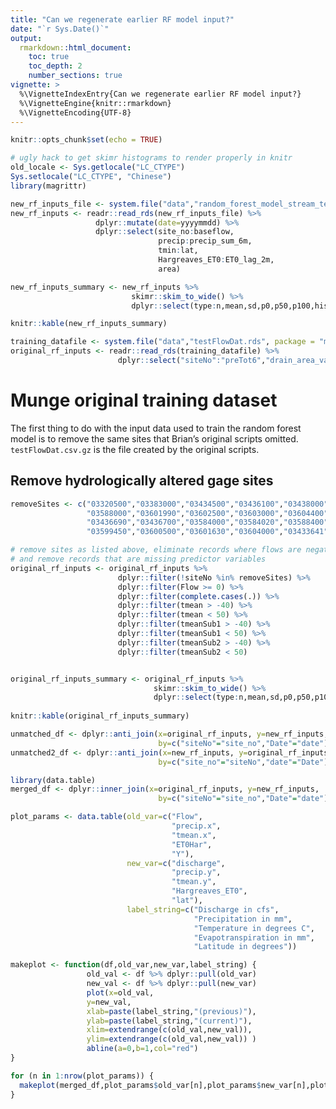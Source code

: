 ---
title: "Can we regenerate earlier RF model input?"
date: "`r Sys.Date()`"
output:
  rmarkdown::html_document:
    toc: true
    toc_depth: 2
    number_sections: true
vignette: >
  %\VignetteIndexEntry{Can we regenerate earlier RF model input?}
  %\VignetteEngine{knitr::rmarkdown}
  %\VignetteEncoding{UTF-8}
---

```{r setup, include=FALSE}
knitr::opts_chunk$set(echo = TRUE)

# ugly hack to get skimr histograms to render properly in knitr
old_locale <- Sys.getlocale("LC_CTYPE")
Sys.setlocale("LC_CTYPE", "Chinese")
library(magrittr)
```


```{r}

new_rf_inputs_file <- system.file("data","random_forest_model_stream_temp_ET0_inputs.rds", package = "mapRandomForest")
new_rf_inputs <- readr::read_rds(new_rf_inputs_file) %>%
                   dplyr::mutate(date=yyyymmdd) %>%
                   dplyr::select(site_no:baseflow,
                                 precip:precip_sum_6m,
                                 tmin:lat,
                                 Hargreaves_ET0:ET0_lag_2m,
                                 area)

new_rf_inputs_summary <- new_rf_inputs %>% 
                           skimr::skim_to_wide() %>%
                           dplyr::select(type:n,mean,sd,p0,p50,p100,hist)

knitr::kable(new_rf_inputs_summary)

```
```{r}

training_datafile <- system.file("data","testFlowDat.rds", package = "mapRandomForest")
original_rf_inputs <- readr::read_rds(training_datafile) %>%
                        dplyr::select("siteNo":"preTot6","drain_area_va")

```

# Munge original training dataset

The first thing to do with the input data used to train the random forest model is to remove the same sites that Brian's original scripts omitted. `testFlowDat.csv.gz` is the file created by the original scripts.

## Remove hydrologically altered gage sites

```{r removeSites}
removeSites <- c("03320500","03383000","03434500","03436100","03438000","03438220", 
                 "03588000","03601990","03602500","03603000","03604400","03605555", 
                 "03436690","03436700","03584000","03584020","03588400","03588500", 
                 "03599450","03600500","03601630","03604000","03433641")

# remove sites as listed above, eliminate records where flows are negative,
# and remove records that are missing predictor variables
original_rf_inputs <- original_rf_inputs %>% 
                        dplyr::filter(!siteNo %in% removeSites) %>%
                        dplyr::filter(Flow >= 0) %>%
                        dplyr::filter(complete.cases(.)) %>%
                        dplyr::filter(tmean > -40) %>%                   
                        dplyr::filter(tmean < 50) %>%
                        dplyr::filter(tmeanSub1 > -40) %>%
                        dplyr::filter(tmeanSub1 < 50) %>%
                        dplyr::filter(tmeanSub2 > -40) %>%
                        dplyr::filter(tmeanSub2 < 50)


original_rf_inputs_summary <- original_rf_inputs %>% 
                                skimr::skim_to_wide() %>%
                                dplyr::select(type:n,mean,sd,p0,p50,p100,hist)
                                
knitr::kable(original_rf_inputs_summary)
```


```{r}

unmatched_df <- dplyr::anti_join(x=original_rf_inputs, y=new_rf_inputs,
                                 by=c("siteNo"="site_no","Date"="date"))
unmatched2_df <- dplyr::anti_join(x=new_rf_inputs, y=original_rf_inputs, 
                                 by=c("site_no"="siteNo","date"="Date"))

```


```{r}
library(data.table)
merged_df <- dplyr::inner_join(x=original_rf_inputs, y=new_rf_inputs,
                                 by=c("siteNo"="site_no","Date"="date"))

plot_params <- data.table(old_var=c("Flow",
                                    "precip.x",
                                    "tmean.x",
                                    "ET0Har",
                                    "Y"),
                          new_var=c("discharge",
                                    "precip.y",
                                    "tmean.y",
                                    "Hargreaves_ET0",
                                    "lat"),
                          label_string=c("Discharge in cfs",
                                         "Precipitation in mm",
                                         "Temperature in degrees C",
                                         "Evapotranspiration in mm",
                                         "Latitude in degrees"))

makeplot <- function(df,old_var,new_var,label_string) {
                 old_val <- df %>% dplyr::pull(old_var)
                 new_val <- df %>% dplyr::pull(new_var)
                 plot(x=old_val,
                 y=new_val,
                 xlab=paste(label_string,"(previous)"),
                 ylab=paste(label_string,"(current)"),
                 xlim=extendrange(c(old_val,new_val)),
                 ylim=extendrange(c(old_val,new_val)) )
                 abline(a=0,b=1,col="red")
}

for (n in 1:nrow(plot_params)) {
  makeplot(merged_df,plot_params$old_var[n],plot_params$new_var[n],plot_params$label_string[n])
}


```


